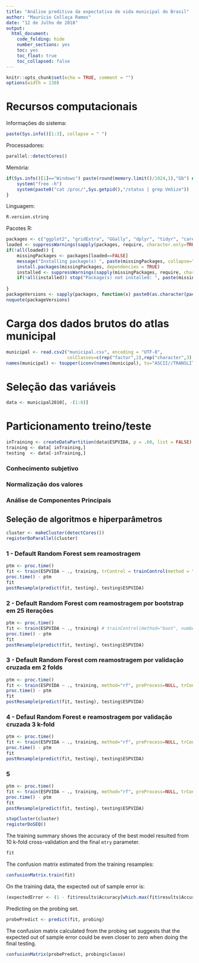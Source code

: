 ```yaml
---
title: "Análise preditiva da expectativa de vida municipal do Brasil"
author: "Maurício Collaça Ramos"
date: "12 de Julho de 2018"
output: 
  html_document: 
    code_folding: hide
    number_sections: yes
    toc: yes
    toc_float: true
    toc_collapsed: false
---
```


```r
knitr::opts_chunk$set(echo = TRUE, comment = "")
options(width = 130)
```

# Recursos computacionais

Informações do sistema:
```r
paste(Sys.info()[1:3], collapse = " ")
```

Processadores:
```r
parallel::detectCores()
```

Memória:
```r
if(Sys.info()[1]=="Windows") paste(round(memory.limit()/1024,1),"Gb") else {
    system("free -h")
    system(paste0("cat /proc/",Sys.getpid(),"/status | grep VmSize"))
}
```

Linguagem:
```r
R.version.string
```

Pacotes R:
```r
packages <- c("ggplot2", "gridExtra", "GGally", "dplyr", "tidyr", "caret", "parallel", "doParallel")
loaded <- suppressWarnings(sapply(packages, require, character.only=TRUE, warn.conflicts=FALSE, quietly=TRUE))
if(!all(loaded)) {
    missingPackages <- packages[loaded==FALSE]
    message("Installing package(s) ", paste(missingPackages, collapse=", "))
    install.packages(missingPackages, dependencies = TRUE)
    installed <- suppressWarnings(sapply(missingPackages, require, character.only=TRUE, warn.conflicts=FALSE, quietly=TRUE))
    if(!all(installed)) stop("Package(s) not installed: ", paste(missingPackages[installed==FALSE], collapse=", "))
    
}
packageVersions <- sapply(packages, function(x) paste0(as.character(packageVersion(x)), collapse="."))
noquote(packageVersions)
```

# Carga dos dados brutos do atlas municipal

```r
municipal <- read.csv2("municipal.csv", encoding = "UTF-8",
                       colClasses=c(rep("factor",2),rep("character",3),rep("numeric", 232)))
names(municipal) <- toupper(iconv(names(municipal), to="ASCII//TRANSLIT"))
```

# Seleção das variáveis
```r
data <- municipal2010[, -(1:8)]
```

# Particionamento treino/teste

```r
inTraining <- createDataPartition(data$ESPVIDA, p = .60, list = FALSE)
training <- data[ inTraining,]
testing  <- data[-inTraining,]
```



### Conhecimento subjetivo
### Normalização dos valores
### Análise de Componentes Principais

## Seleção de algoritmos e hiperparâmetros
```r
cluster <- makeCluster(detectCores())
registerDoParallel(cluster)
```

### 1 - Default Random Forest sem reamostragem
```r
ptm <- proc.time()
fit <- train(ESPVIDA ~ ., training, trControl = trainControl(method = "none", verboseIter = TRUE, timingSamps = 1))
proc.time() - ptm
fit
postResample(predict(fit, testing), testing$ESPVIDA)
```

### 2 - Default Random Forest com reamostragem por bootstrap em 25 iterações
```r
ptm <- proc.time()
fit <- train(ESPVIDA ~ ., training) # trainControl(method="boot", number=25)
proc.time() - ptm
fit
postResample(predict(fit, testing), testing$ESPVIDA)
```

### 3 - Default Random Forest com reamostragem por validação cruzada em 2 folds
```r
ptm <- proc.time()
fit <- train(ESPVIDA ~ ., training, method="rf", preProcess=NULL, trControl=trainControl(method="cv", number=2, search="grid"), tuneGrid=NULL, tuneLength=3)
proc.time() - ptm
fit
postResample(predict(fit, testing), testing$ESPVIDA)
```

### 4 - Defaul Random Forest e reamostragem por validação cruzada 3 k-fold
```r
ptm <- proc.time()
fit <- train(ESPVIDA ~ ., training, method="rf", preProcess=NULL, trControl=trainControl(method="cv", number=3, search="grid"), tuneGrid=NULL, tuneLength=3)
proc.time() - ptm
fit
postResample(predict(fit, testing), testing$ESPVIDA)
```

### 5
```r
ptm <- proc.time()
fit <- train(ESPVIDA ~ ., training, method="rf", preProcess=NULL, trControl=trainControl(method="cv", number=5, search="grid"), tuneGrid=NULL, tuneLength=3)
proc.time() - ptm
fit
postResample(predict(fit, testing), testing$ESPVIDA)
```

```r
stopCluster(cluster)
registerDoSEQ()
```











The training summary shows the accuracy of the best model resulted from 10 k-fold cross-validation and the final `mtry` parameter.
```r
fit
```

The confusion matrix estimated from the training resamples:
```r
confusionMatrix.train(fit)
```

On the training data, the expected out of sample error is:
```r
(expectedError <- (1 - fit$results$Accuracy[which.max(fit$results$Accuracy)]))
```

Predicting on the probing set.
```r
probePredict <- predict(fit, probing)
```

The confusion matrix calculated from the probing set suggests that the expected out of sample error could be even closer to zero when doing the final testing.
```r
confusionMatrix(probePredict, probing$classe)
```
